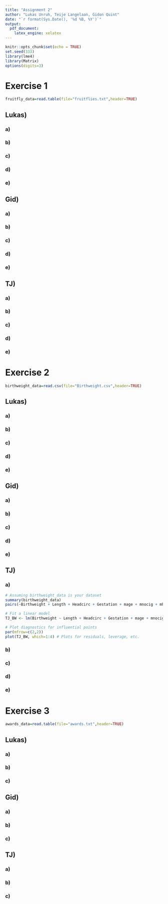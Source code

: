 ```yaml
---
title: "Assignment 2"
author: "Lukas Unruh, Teije Langelaan, Gidon Quint"
date: "`r format(Sys.Date(), '%d %B, %Y')`"
output: 
  pdf_document:
    latex_engine: xelatex
---
```


```r
knitr::opts_chunk$set(echo = TRUE)
set.seed(333)
library(lme4)
library(Matrix)
options(digits=3)
```

# Exercise 1
```r
fruitfly_data=read.table(file="fruitflies.txt",header=TRUE)
```
## Lukas)
### a)

### b)

### c)

### d)

### e)

## Gid)
### a)

### b)

### c)

### d)

### e)

## TJ)
### a)

### b)

### c)

### d)

### e)


# Exercise 2
```r
birthweight_data=read.csv(file="Birthweight.csv",header=TRUE)
```
## Lukas)
### a)

### b)

### c)

### d)

### e)

## Gid)
### a)

### b)

### c)

### d)

### e)

## TJ)
### a)
```r
# Assuming birthweight_data is your dataset
summary(birthweight_data)
pairs(~Birthweight + Length + Headcirc + Gestation + mage + mnocig + mheight + mppwt + fage + fedyrs + fnocig + fheight, data=birthweight_data)

# Fit a linear model
TJ_BW <- lm(Birthweight ~ Length + Headcirc + Gestation + mage + mnocig + mheight + mppwt + fage + fedyrs + fnocig + fheight, data=birthweight_data)

# Plot diagnostics for influential points
par(mfrow=c(2,2))
plot(TJ_BW, which=1:4) # Plots for residuals, leverage, etc.

```

### b)

### c)

### d)

### e)

# Exercise 3
```r
awards_data=read.table(file="awards.txt",header=TRUE)
```
## Lukas)
### a)

### b)

### c)

## Gid)
### a)

### b)

### c)

## TJ)
### a)

### b)

### c)
